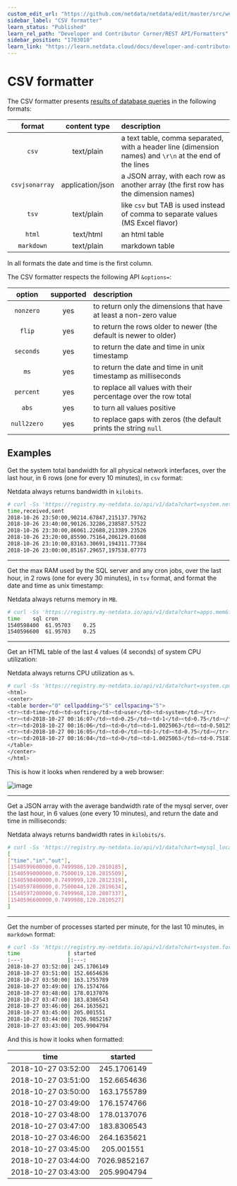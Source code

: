 ```yaml
---
custom_edit_url: "https://github.com/netdata/netdata/edit/master/src/web/api/formatters/csv/README.md"
sidebar_label: "CSV formatter"
learn_status: "Published"
learn_rel_path: "Developer and Contributor Corner/REST API/Formatters"
sidebar_position: "1703010"
learn_link: "https://learn.netdata.cloud/docs/developer-and-contributor-corner/rest-api/formatters/csv-formatter"
---
```


# CSV formatter

The CSV formatter presents [results of database queries](/docs/developer-and-contributor-corner/rest-api/queries) in the following formats:

| format|content type|description|
| :----:|:----------:|:----------|
| `csv`|text/plain|a text table, comma separated, with a header line (dimension names) and `\r\n` at the end of the lines|
| `csvjsonarray`|application/json|a JSON array, with each row as another array (the first row has the dimension names)|
| `tsv`|text/plain|like `csv` but TAB is used instead of comma to separate values (MS Excel flavor)|
| `html`|text/html|an html table|
| `markdown`|text/plain|markdown table|

In all formats the date and time is the first column.

The CSV formatter respects the following API `&options=`:

| option|supported|description|
|:----:|:-------:|:----------|
| `nonzero`|yes|to return only the dimensions that have at least a non-zero value|
| `flip`|yes|to return the rows older to newer (the default is newer to older)|
| `seconds`|yes|to return the date and time in unix timestamp|
| `ms`|yes|to return the date and time in unit timestamp as milliseconds|
| `percent`|yes|to replace all values with their percentage over the row total|
| `abs`|yes|to turn all values positive|
| `null2zero`|yes|to replace gaps with zeros (the default prints the string `null`|

## Examples

Get the system total bandwidth for all physical network interfaces, over the last hour,
in 6 rows (one for every 10 minutes), in `csv` format:

Netdata always returns bandwidth in `kilobits`.

```bash
# curl -Ss 'https://registry.my-netdata.io/api/v1/data?chart=system.net&format=csv&after=-3600&group=sum&points=6&options=abs'
time,received,sent
2018-10-26 23:50:00,90214.67847,215137.79762
2018-10-26 23:40:00,90126.32286,238587.57522
2018-10-26 23:30:00,86061.22688,213389.23526
2018-10-26 23:20:00,85590.75164,206129.01608
2018-10-26 23:10:00,83163.30691,194311.77384
2018-10-26 23:00:00,85167.29657,197538.07773
```

---

Get the max RAM used by the SQL server and any cron jobs, over the last hour, in 2 rows (one for every 30
minutes), in `tsv` format, and format the date and time as unix timestamp:

Netdata always returns memory in `MB`.

```bash
# curl -Ss 'https://registry.my-netdata.io/api/v1/data?chart=apps.mem&format=tsv&after=-3600&group=max&points=2&options=nonzero,seconds&dimensions=sql,cron'
time	sql	cron
1540598400	61.95703	0.25
1540596600	61.95703	0.25
```

---

Get an HTML table of the last 4 values (4 seconds) of system CPU utilization:

Netdata always returns CPU utilization as `%`.

```bash
# curl -Ss 'https://registry.my-netdata.io/api/v1/data?chart=system.cpu&format=html&after=-4&options=nonzero'
<html>
<center>
<table border="0" cellpadding="5" cellspacing="5">
<tr><td>time</td><td>softirq</td><td>user</td><td>system</td></tr>
<tr><td>2018-10-27 00:16:07</td><td>0.25</td><td>1</td><td>0.75</td></tr>
<tr><td>2018-10-27 00:16:06</td><td>0</td><td>1.0025063</td><td>0.5012531</td></tr>
<tr><td>2018-10-27 00:16:05</td><td>0</td><td>1</td><td>0.75</td></tr>
<tr><td>2018-10-27 00:16:04</td><td>0</td><td>1.0025063</td><td>0.7518797</td></tr>
</table>
</center>
</html>
```

This is how it looks when rendered by a web browser:

![image](https://user-images.githubusercontent.com/2662304/47597887-bafbf480-d99c-11e8-864a-d880bb8d2e5b.png)

---

Get a JSON array with the average bandwidth rate of the mysql server, over the last hour, in 6 values
(one every 10 minutes), and return the date and time in milliseconds:

Netdata always returns bandwidth rates in `kilobits/s`.

```bash
# curl -Ss 'https://registry.my-netdata.io/api/v1/data?chart=mysql_local.net&format=csvjsonarray&after=-3600&points=6&group=average&options=abs,ms'
[
["time","in","out"],
[1540599600000,0.7499986,120.2810185],
[1540599000000,0.7500019,120.2815509],
[1540598400000,0.7499999,120.2812319],
[1540597800000,0.7500044,120.2819634],
[1540597200000,0.7499968,120.2807337],
[1540596600000,0.7499988,120.2810527]
]
```

---

Get the number of processes started per minute, for the last 10 minutes, in `markdown` format:

```bash
# curl -Ss 'https://registry.my-netdata.io/api/v1/data?chart=system.forks&format=markdown&after=-600&points=10&group=sum'
time               | started
:---:              |:---:
2018-10-27 03:52:00| 245.1706149
2018-10-27 03:51:00| 152.6654636
2018-10-27 03:50:00| 163.1755789
2018-10-27 03:49:00| 176.1574766
2018-10-27 03:48:00| 178.0137076
2018-10-27 03:47:00| 183.8306543
2018-10-27 03:46:00| 264.1635621
2018-10-27 03:45:00| 205.001551
2018-10-27 03:44:00| 7026.9852167
2018-10-27 03:43:00| 205.9904794
```

And this is how it looks when formatted:

| time                | started      |
|:--:|:-----:|
| 2018-10-27 03:52:00 | 245.1706149  |
| 2018-10-27 03:51:00 | 152.6654636  |
| 2018-10-27 03:50:00 | 163.1755789  |
| 2018-10-27 03:49:00 | 176.1574766  |
| 2018-10-27 03:48:00 | 178.0137076  |
| 2018-10-27 03:47:00 | 183.8306543  |
| 2018-10-27 03:46:00 | 264.1635621  |
| 2018-10-27 03:45:00 | 205.001551   |
| 2018-10-27 03:44:00 | 7026.9852167 |
| 2018-10-27 03:43:00 | 205.9904794  |


